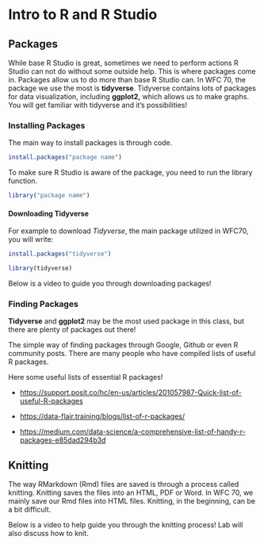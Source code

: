 # Intro to R and R Studio

## Packages

While base R Studio is great, sometimes we need to perform actions R Studio can not do without some outside help. This is where packages come in. Packages allow us to do more than base R Studio can. In WFC 70, the package we use the most is **tidyverse**. Tidyverse contains lots of packages for data visualization, including **ggplot2,** which allows us to make graphs. You will get familiar with tidyverse and it's possibilities!

### Installing Packages

The main way to install packages is through code.

```r
install.packages("package name")
```

To make sure R Studio is aware of the package, you need to run the library function.

```r
library("package name")
```


#### Downloading Tidyverse
For example to download *Tidyverse*, the main package utilized in WFC70, you will write:

```r
install.packages("tidyverse")

library(tidyverse)
```

Below is a video to guide you through downloading packages!

### Finding Packages

**Tidyverse** and **ggplot2** may be the most used package in this class, but there are plenty of packages out there!

The simple way of finding packages through Google, Github or even R community posts. There are many people who have compiled lists of useful R packages.

Here some useful lists of essential R packages!

-   <https://support.posit.co/hc/en-us/articles/201057987-Quick-list-of-useful-R-packages>

-   <https://data-flair.training/blogs/list-of-r-packages/>

-   <https://medium.com/data-science/a-comprehensive-list-of-handy-r-packages-e85dad294b3d>



## Knitting

The way RMarkdown (Rmd) files are saved is through a process called knitting. Knitting saves the files into an HTML, PDF or Word. In WFC 70, we mainly save our Rmd files into HTML files. Knitting, in the beginning, can be a bit difficult.

Below is a video to help guide you through the knitting process! Lab will also discuss how to knit. 



